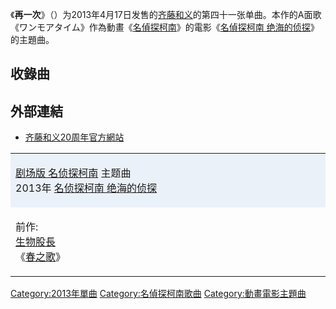 {{Infobox Single 
| Name           = {{lang|ja|ワンモアタイム}}
| Artist         = [[齐藤和义|齐藤和义]]
| Album          = 
| A-side         = ワンモアタイム
| B-side         = 
| Released       = 2013年4月17日
| Format         = 
| Recorded       = 
| Genre          = [[J-POP|J-POP]]（[[动画歌曲|动画歌曲]]）
| Length         = 13分02秒
| Label          = [[B-Gram_RECORDS|B-Gram RECORDS]]
| Writer         = [[齐藤和义|齐藤和义]]
| Producer       = 
| Certification  = 
| Chart position = 
| Last single    = [[月光|月光]]<br /> （2012年） 
| This single    = '''再一次'''<br /> （2013年） 
| Next single    = 
| Misc           = 
}}
《'''再一次'''》（{{lang-ja|'''ワンモアタイム'''}}）为2013年4月17日发售的[[齐藤和义|齐藤和义]]的第四十一张单曲。本作的A面歌《ワンモアタイム》作為動畫《[[名偵探柯南|名偵探柯南]]》的電影《[[名偵探柯南_绝海的侦探|名偵探柯南 绝海的侦探]]》的主題曲。

==收錄曲==
{{Tracklist
| title1 = 再一次
| note1 = ワンモアタイム
| length1 = 5:03

| title2 = 您好！大家好！
| note2 = Hello! Everybody!
| length2 = 4:22

| title3 = 快樂
| note3 = 幸せハッピー
| length3 = 3:37
}}

==外部連結==
*[https://web.archive.org/web/20090220135357/http://www.kazuyoshi-saito.com/ 齐藤和义20周年官方網站] {{ja}}
 

{| border="2" cellspacing="0" style="clear: both; margin: auto;"
|- style="text-align: center;"
|colspan="3" style="background-color: #EBF1F9;"|[[名侦探柯南动画集数列表#剧场版|剧场版 名侦探柯南]] 主题曲<br />2013年 [[名侦探柯南_绝海的侦探|名侦探柯南 绝海的侦探]]
|- style="text-align: center; font-size: smaller;"
| style="width: 30%;"|前作:<br />[[生物股長|生物股長]]<br />《[[春之歌|春之歌]]》
| style="width: 30%;"|本作:<br />[[齐藤和义|齐藤和义]]<br />《'''再一次'''》
| style="width: 30%;"|次作:<br />[[柴咲幸|柴咲幸]]<br />《[[爱的探照灯|爱的探照灯]]》
|}


{{名侦探柯南}}

{{DEFAULTSORT:One More Time}}
[[Category:2013年單曲|Category:2013年單曲]]
[[Category:名偵探柯南歌曲|Category:名偵探柯南歌曲]]
[[Category:動畫電影主題曲|Category:動畫電影主題曲]]